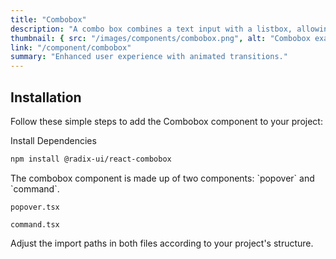 ```yaml
---
title: "Combobox"
description: "A combo box combines a text input with a listbox, allowing users to filter options to match what they're looking for."
thumbnail: { src: "/images/components/combobox.png", alt: "Combobox example" }
link: "/component/combobox"
summary: "Enhanced user experience with animated transitions."
---
```


<ComponentPreview name="combobox-demo" />

## Installation

Follow these simple steps to add the Combobox component to your project:

<Steps>

<Step>
Install Dependencies
</Step>

```bash 
npm install @radix-ui/react-combobox
```

<Step>
    The combobox component is made up of two components: `popover` and `command`.
</Step>

`popover.tsx`
<CollapsibleSource name="popover" />

`command.tsx`
<CollapsibleSource name="command" />

<Step>
    Adjust the import paths in both files according to your project's structure.
</Step>

</Steps>
